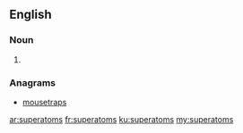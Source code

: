 ==English==

===Noun===
{{head|en|plural}}

# {{plural of|superatom|lang=en|nocat=1}}

===Anagrams===
* [[mousetraps#English|mousetraps]]

[[ar:superatoms]]
[[fr:superatoms]]
[[ku:superatoms]]
[[my:superatoms]]